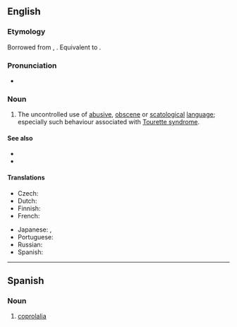 ==English==

===Etymology===
Borrowed from {{bor|en|fr|coprolalie}}, {{coinage|en|Georges Gilles de la Tourette|in=1885|nat=French|occ=neurologist|nobycat=1|nocap=1}}. Equivalent to {{confix|en|copro|lalia}}.

===Pronunciation===
* {{a|US}} {{IPA|en|/ˌkɑpɹəˈleɪliə/}}

===Noun===
{{wikipedia}}
{{en-noun|~}}

# The uncontrolled use of [[abusive]], [[obscene]] or [[scatological]] [[language]]; especially such behaviour associated with [[Tourette syndrome]].


====See also====
* {{l|en|coprographia}}
* {{l|en|copropraxia}}
====Translations====
{{trans-top|uncontrolled use of obscenity}}
* Czech: {{t+|cs|koprolálie|f}}
* Dutch: {{t+|nl|coprolalie|f}}
* Finnish: {{t|fi|koprolalia}}
* French: {{t+|fr|coprolalie|f}}
{{trans-mid}}
* Japanese: {{t|ja|汚言症|tr=ogenshō}}, {{t|ja|コプロラリア|tr=kopuroraria}}
* Portuguese: {{t-needed|pt}}
* Russian: {{t+|ru|копролалия}}
* Spanish: {{t+|es|coprolalia|f}}
{{trans-bottom}}

----

==Spanish==
{{wikipedia|lang=es}}

===Noun===
{{es-noun|f}}

# [[#English|coprolalia]]
